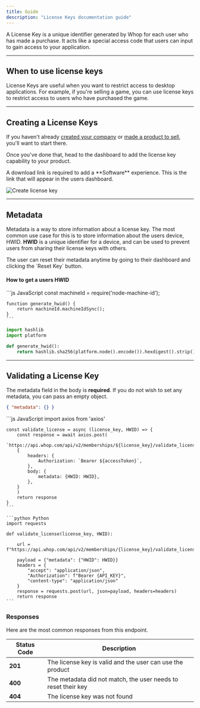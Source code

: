 ```yaml
---
title: Guide
description: "License Keys documentation guide"
---
```


A License Key is a unique identifier generated by Whop for each user who has made a purchase. It acts like a special access code that users can input to gain access to your application.

---

## When to use license keys

License Keys are useful when you want to restrict access to desktop applications. For example, if you're selling a game, you can use license keys to restrict access to users who have purchased the game.

---

## Creating a License Keys

If you haven't already [created your company](https://docs.whop.com/creating-company) or [made a product to sell](https://docs.whop.com/creating-company#creating-your-first-product), you'll want to start there.

Once you've done that, head to the dashboard to add the license key capability to your product.

<Warning>
  A download link is required to add a **Software** experience. This is the link
  that will appear in the users dashboard.
</Warning>

![Create license key](https://dev-docs-weld.vercel.app/newsoftware.gif)

---

## Metadata

Metadata is a way to store information about a license key. The most common use case for this is to store information about the users device, HWID. **HWID** is a unique identifier for a device, and can be used to prevent users from sharing their license keys with others.

<Warning>
  The user can reset their metadata anytime by going to their dashboard and
  clicking the `Reset Key` button.
</Warning>

#### How to get a users HWID

<CodeGroup>
    ```js JavaScript
    const machineId = require('node-machine-id');

    function generate_hwid() {
        return machineId.machineIdSync();
    }
    ```

```python Python
import hashlib
import platform

def generate_hwid():
    return hashlib.sha256(platform.node().encode()).hexdigest().strip()
```

</CodeGroup>

---

## Validating a License Key

The metadata field in the body is **required**. If you do not wish to set any metadata, you can pass an empty object.

```json
{ "metadata": {} }
```

<CodeGroup>
    ```js JavaScript
    import axios from 'axios'

    const validate_license = async (license_key, HWID) => {
        const response = await axios.post(
        `https://api.whop.com/api/v2/memberships/${license_key}/validate_license`,
        {
            headers: {
                Authorization: `Bearer ${accessToken}`,
            },
            body: {
                metadata: {HWID: HWID},
            },
        }
        )
        return response
    }
    ```

    ```python Python
    import requests

    def validate_license(license_key, HWID):

        url = f"https://api.whop.com/api/v2/memberships/{license_key}/validate_license"

        payload = {"metadata": {"HWID": HWID}}
        headers = {
            "accept": "application/json",
            "Authorization": f"Bearer {API_KEY}",
            "content-type": "application/json"
        }
        response = requests.post(url, json=payload, headers=headers)
        return response
    ```

</CodeGroup>

### Responses

Here are the most common responses from this endpoint.

| Status Code | Description                                                   |
| ----------- | ------------------------------------------------------------- |
| **201**     | The license key is valid and the user can use the product     |
| **400**     | The metadata did not match, the user needs to reset their key |
| **404**     | The license key was not found                                 |

